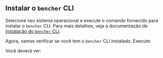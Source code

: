 
## Instalar o `bencher` CLI

Selecione seu sistema operacional e execute o comando fornecido para instalar o `bencher` CLI.
Para mais detalhes, veja a documentação de [instalação do `bencher` CLI][install cli].

<InstallCli />

Agora, vamos verificar se você tem o `bencher` CLI instalado. Execute:

<TerminalCommand code="bencher --version" />

Você deverá ver:

<BencherVersionOutput />

[install cli]: /pt/docs/how-to/install-cli/
